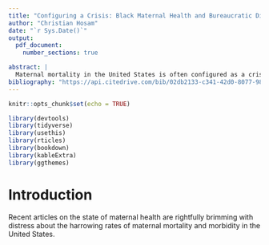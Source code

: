 ```yaml
---
title: "Configuring a Crisis: Black Maternal Health and Bureaucratic Dispossession"
author: "Christian Hosam"
date: "`r Sys.Date()`"
output: 
  pdf_document:
    number_sections: true

abstract: |
  Maternal mortality in the United States is often configured as a crisis given the disproportionate number of maternal deaths in comparison to other advanced industrial countries. Much of the recent research and advocacy on combatting these disparities have focused on moving from individual frameworks of blame to centering stories of either provider-level implicit bias and/or racism as well as social determinants of health. One avenue that has been relatively unexplored is the structure of the American healthcare system, particularly the uniquely high proportion of healthcare functionality that is devolved to states and localities. Here, I look at the three counties within the state of Maryland with the highest concentration of Black residents to show how the types of health-care initiatives located at the county level focus on nudging birthing people into better outcomes in spite of medical and sociological literature showing that these interventions are misapplied.
bibliography: "https://api.citedrive.com/bib/02db2133-c341-42d0-8077-98b8e30b6c5d/references.bib?x=eyJpZCI6ICIwMmRiMjEzMy1jMzQxLTQyZDAtODA3Ny05OGI4ZTMwYjZjNWQiLCAidXNlciI6ICIzMTQ2IiwgInNpZ25hdHVyZSI6ICJjMjhkZmYzMjkzODM5YzNkYzJlZjc4YjE0ZGU4ZTMwYzYyNzEzNWY5NmQ4ZDUzNjNlMGZiZmIxZDQ0M2ZmMmFmIn0=/bibliography.bib"
---
```


```r
knitr::opts_chunk$set(echo = TRUE)
```

```r
library(devtools)
library(tidyverse)
library(usethis)
library(rticles)
library(bookdown)
library(kableExtra)
library(ggthemes)
```

# Introduction

Recent articles on the state of maternal health are rightfully brimming with distress about the harrowing rates of maternal mortality and morbidity in the United States.
